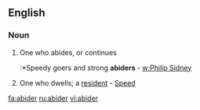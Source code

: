 ==English==

===Noun===
{{en-noun}}

# {{obsolete}} One who abides, or continues
#:*Speedy goers and strong '''abiders''' - [[w:Philip Sidney]]
# One who dwells; a [[resident]] - [[Speed]]

[[fa:abider]]
[[ru:abider]]
[[vi:abider]]